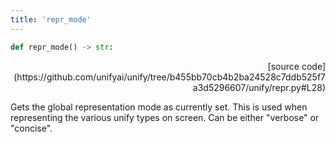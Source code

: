 ```yaml
---
title: 'repr_mode'
---
```


```python
def repr_mode() -> str:
```

<p align="right">[source code](https://github.com/unifyai/unify/tree/b455bb70cb4b2ba24528c7ddb525f7a3d5296607/unify/repr.py#L28)</p>

Gets the global representation mode as currently set. This is used when representing
the various unify types on screen. Can be either "verbose" or "concise".